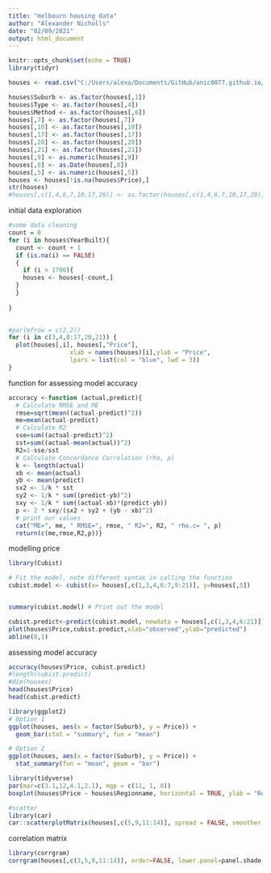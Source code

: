 ```yaml
---
title: "melbourn housing data"
author: "Alexander Nicholls"
date: "02/09/2021"
output: html_document
---
```


```r
knitr::opts_chunk$set(echo = TRUE)
library(tidyr)

houses <- read.csv("C:/Users/alexa/Documents/GitHub/anic0077.github.io/Melbourne housing data/Melbourne_housing_FULL.csv")

houses$Suburb <- as.factor(houses[,1])
houses$Type <- as.factor(houses[,4])
houses$Method <- as.factor(houses[,6])
houses[,7] <- as.factor(houses[,7])
houses[,10] <- as.factor(houses[,10])
houses[,17] <- as.factor(houses[,17])
houses[,20] <- as.factor(houses[,20])
houses[,21] <- as.factor(houses[,21])
houses[,9] <- as.numeric(houses[,9])
houses[,8] <- as.Date(houses[,8])
houses[,5] <- as.numeric(houses[,5])
houses <- houses[!is.na(houses$Price),]
str(houses)
#houses[,c(1,4,6,7,10,17,20)] <- as.factor(houses[,c(1,4,6,7,10,17,20)])
```
initial data exploration
```r

#some data cleaning
count = 0
for (i in houses$YearBuilt){
  count <- count + 1
  if (is.na(i) == FALSE)
  {
    if (i < 1700){
    houses <- houses[-count,]
  }
  }
  
}
  

#par(mfrow = c(2,2))
for (i in c(3,4,8:17,20,21)) {
  plot(houses[,i], houses[,"Price"], 
                 xlab = names(houses)[i],ylab = "Price", 
                 lpars = list(col = "blue", lwd = 3))
}
```
function for assessing model accuracy
```r
accuracy <-function (actual,predict){
  # Calculate RMSE and ME
  rmse=sqrt(mean((actual-predict)^2))
  me=mean(actual-predict)
  # Calculate R2
  sse=sum((actual-predict)^2)
  sst=sum((actual-mean(actual))^2)
  R2=1-sse/sst
  # Calculate Concordance Correlation (rho, p)
  k <- length(actual)
  xb <- mean(actual)
  yb <- mean(predict)
  sx2 <- 1/k * sst
  sy2 <- 1/k * sum((predict-yb)^2)
  sxy <- 1/k * sum((actual-xb)*(predict-yb))
  p <- 2 * sxy/(sx2 + sy2 + (yb - xb)^2)
  # print our values    
  cat("ME=", me, " RMSE=", rmse, " R2=", R2, " rho.c= ", p)
  return(c(me,rmse,R2,p))}
```


modelling price
```r
library(Cubist)

# Fit the model, note different syntax in calling the function
cubist.model <- cubist(x= houses[,c(1,3,4,6:7,9:21)], y=houses[,5])


summary(cubist.model) # Print out the model

cubist.predict<-predict(cubist.model, newdata = houses[,c(1,3,4,6:21)])
plot(houses$Price,cubist.predict,xlab="observed",ylab="predicted")
abline(0,1)
```
assessing model accuracy
```r
accuracy(houses$Price, cubist.predict)
#length(cubist.predict)
#dim(houses)
head(houses$Price)
head(cubist.predict)
```
```r
library(ggplot2)
# Option 1
ggplot(houses, aes(x = factor(Suburb), y = Price)) + 
  geom_bar(stat = "summary", fun = "mean")

# Option 2
ggplot(houses, aes(x = factor(Suburb), y = Price)) + 
  stat_summary(fun = "mean", geom = "bar")
```
```r
library(tidyverse)
par(mar=c(3.1,12,4.1,2.1), mgp = c(11, 1, 0))
boxplot(houses$Price ~ houses$Regionname, horizontal = TRUE, ylab = "Region Name", xlab = "Price", main = "Boxplot of price of houses by region", las = 1)
```
```r
#scatter
library(car)
car::scatterplotMatrix(houses[,c(5,9,11:14)], spread = FALSE, smoother.args = list(lty = 2), main = "Scatter Plot Matrix")
```
correlation matrix
```r
library(corrgram)
corrgram(houses[,c(3,5,9,11:14)], order=FALSE, lower.panel=panel.shade, upper.panel=panel.pie, text.panel=panel.txt, main="Corrgram of housing data intercorrelations")
```

